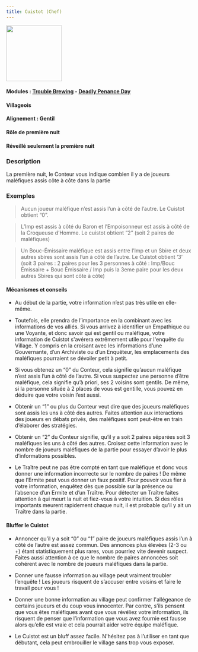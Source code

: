 ```yaml
---
title: Cuistot (Chef)
---
```


<img src='/img/blood-on-the-clocktower/roles/cuistot.png' height='150' />

#### Modules : [Trouble Brewing](../modules/trouble-brewing) - [Deadly Penance Day](../modules/deadly-penance-day)
#### Villageois
#### Alignement : Gentil
#### Rôle de première nuit
#### Réveillé seulement la première nuit

### Description

La première nuit, le Conteur vous indique combien il y a de joueurs maléfiques assis côte à côte dans la partie
 
### Exemples

> Aucun joueur maléfique n’est assis l’un à côté de l’autre. Le Cuistot obtient “0”.

> L’Imp est assis à côté du Baron et l’Empoisonneur est assis à côté de la Croqueuse d’Homme. Le cuistot obtient “2” (soit 2 paires de maléfiques)

> Un Bouc-Émissaire maléfique est assis entre l’Imp et un Sbire et deux autres sbires sont assis l’un à côté de l’autre. Le Cuistot obtient ‘3’ (soit 3 paires : 2 paires pour les 3 personnes à côté : Imp/Bouc Émissaire + Bouc Émissaire / Imp puis la 3eme paire pour les deux autres Sbires qui sont côte à côte)



#### Mécanismes et conseils

- Au début de la partie, votre information n’est pas très utile en elle-même.

- Toutefois, elle prendra de l’importance en la combinant avec les informations de vos alliés. Si vous arrivez à identifier un Empathique ou une Voyante, et donc savoir qui est gentil ou maléfique, votre information de Cuistot s'avérera extrêmement utile pour l'enquête du Village. Y compris en la croisant avec les informations d’une Gouvernante, d’un Archiviste ou d’un Enquêteur, les emplacements des maléfiques pourraient se dévoiler petit à petit.

- Si vous obtenez un “0” du Conteur, cela signifie qu’aucun maléfique n’est assis l’un à côté de l’autre. Si vous suspectez une personne d’être maléfique, cela signifie qu’à priori, ses 2 voisins sont gentils. De même, si la personne située à 2 places de vous est gentille, vous pouvez en déduire que votre voisin l’est aussi.

- Obtenir un “1” ou plus du Conteur veut dire que des joueurs maléfiques sont assis les uns à côté des autres. Faites attention aux interactions des joueurs en débats privés, des maléfiques sont peut-être en train d’élaborer des stratégies.

- Obtenir un “2” du Conteur signifie, qu’il y a soit 2 paires séparées soit 3 maléfiques les uns à côté des autres. Croisez cette information avec le nombre de joueurs maléfiques de la partie pour essayer d’avoir le plus d’informations possibles.

- Le Traître peut ne pas être compté en tant que maléfique et donc vous donner une information incorrecte sur le nombre de paires ! De même que l’Ermite peut vous donner un faux positif. Pour pouvoir vous fier à votre information, enquêtez dès que possible sur la présence ou l’absence d’un Ermite et d’un Traître. Pour détecter un Traître faites attention à qui meurt la nuit et fiez-vous à votre intuition. Si des rôles importants meurent rapidement chaque nuit, il est probable qu’il y ait un Traître dans la partie.



#### Bluffer le Cuistot

- Annoncer qu’il y a soit “0” ou “1” paire de joueurs maléfiques assis l’un à côté de l’autre est assez commun. Des annonces plus élevées (2-3 ou +) étant statistiquement plus rares, vous pourriez vite devenir suspect. Faites aussi attention à ce que le nombre de paires annoncées soit cohérent avec le nombre de joueurs maléfiques dans la partie.

- Donner une fausse information au village peut vraiment troubler l’enquête ! Les joueurs risquent de s’accuser entre voisins et faire le travail pour vous !

- Donner une bonne information au village peut confirmer l'allégeance de certains joueurs et du coup vous innocenter. Par contre, s’ils pensent que vous êtes maléfiques avant que vous révéliez votre information, ils risquent de penser que l’information que vous avez fournie est fausse alors qu’elle est vraie et cela pourrait aider votre équipe maléfique.

- Le Cuistot est un bluff assez facile. N'hésitez pas à l’utiliser en tant que débutant, cela peut embrouiller le village sans trop vous exposer.
